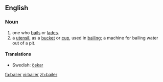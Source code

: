 ==English==
===Noun===
{{en-noun}}
#one who [[bail]]s or [[lade]]s.
#a [[utensil]], as a [[bucket]] or [[cup]], used in [[bailing]]; a machine for bailing water out of a pit.

====Translations====
{{trans-top|a utensil}}
{{trans-mid}}
*Swedish: [[öskar]] {{n}}
{{trans-bottom}}

[[fa:bailer]]
[[vi:bailer]]
[[zh:bailer]]